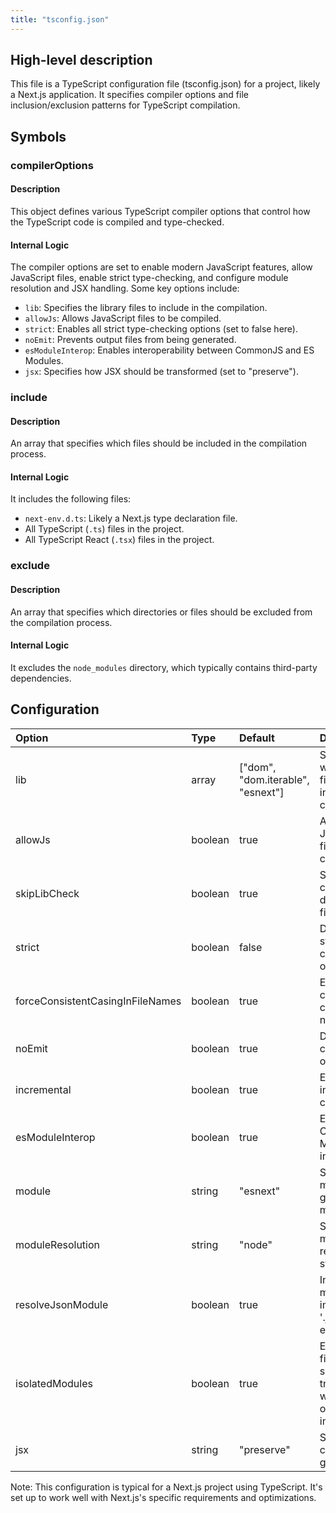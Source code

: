 ```yaml
---
title: "tsconfig.json"
---
```


## High-level description
This file is a TypeScript configuration file (tsconfig.json) for a project, likely a Next.js application. It specifies compiler options and file inclusion/exclusion patterns for TypeScript compilation.

## Symbols

### compilerOptions
#### Description
This object defines various TypeScript compiler options that control how the TypeScript code is compiled and type-checked.

#### Internal Logic
The compiler options are set to enable modern JavaScript features, allow JavaScript files, enable strict type-checking, and configure module resolution and JSX handling. Some key options include:

- `lib`: Specifies the library files to include in the compilation.
- `allowJs`: Allows JavaScript files to be compiled.
- `strict`: Enables all strict type-checking options (set to false here).
- `noEmit`: Prevents output files from being generated.
- `esModuleInterop`: Enables interoperability between CommonJS and ES Modules.
- `jsx`: Specifies how JSX should be transformed (set to "preserve").

### include
#### Description
An array that specifies which files should be included in the compilation process.

#### Internal Logic
It includes the following files:
- `next-env.d.ts`: Likely a Next.js type declaration file.
- All TypeScript (`.ts`) files in the project.
- All TypeScript React (`.tsx`) files in the project.

### exclude
#### Description
An array that specifies which directories or files should be excluded from the compilation process.

#### Internal Logic
It excludes the `node_modules` directory, which typically contains third-party dependencies.

## Configuration
| Option | Type | Default | Description |
|:-------|:-----|:--------|:------------|
| lib | array | ["dom", "dom.iterable", "esnext"] | Specifies which library files to include in the compilation |
| allowJs | boolean | true | Allows JavaScript files to be compiled |
| skipLibCheck | boolean | true | Skip type checking of declaration files |
| strict | boolean | false | Disables all strict type-checking options |
| forceConsistentCasingInFileNames | boolean | true | Ensures consistent casing in file names |
| noEmit | boolean | true | Do not emit compiler output files |
| incremental | boolean | true | Enable incremental compilation |
| esModuleInterop | boolean | true | Enables CommonJS/ES Module interoperability |
| module | string | "esnext" | Specify module code generation method |
| moduleResolution | string | "node" | Specify module resolution strategy |
| resolveJsonModule | boolean | true | Include modules imported with '.json' extension |
| isolatedModules | boolean | true | Ensure each file can be safely transpiled without relying on other imports |
| jsx | string | "preserve" | Specify JSX code generation |

Note: This configuration is typical for a Next.js project using TypeScript. It's set up to work well with Next.js's specific requirements and optimizations.